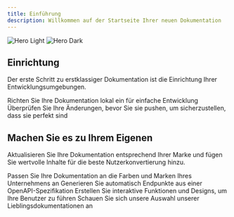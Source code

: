```yaml
---
title: Einführung
description: Willkommen auf der Startseite Ihrer neuen Dokumentation
---
```


<img className="block dark:hidden" src="/images/hero-light.png" alt="Hero Light" />

<img className="hidden dark:block" src="/images/hero-dark.png" alt="Hero Dark" />

## Einrichtung

Der erste Schritt zu erstklassiger Dokumentation ist die Einrichtung Ihrer Entwicklungsumgebungen.

<CardGroup cols={2}>
  <Card title="Edit Your Docs" icon="pen-to-square" href="https://mintlify.com/docs/quickstart">
    Richten Sie Ihre Dokumentation lokal ein für einfache Entwicklung
  </Card>

  <Card title="Preview Changes" icon="image" href="https://mintlify.com/docs/development">
    Überprüfen Sie Ihre Änderungen, bevor Sie sie pushen, um sicherzustellen, dass sie perfekt sind
  </Card>
</CardGroup>

## Machen Sie es zu Ihrem Eigenen

Aktualisieren Sie Ihre Dokumentation entsprechend Ihrer Marke und fügen Sie wertvolle Inhalte für die beste Nutzerkonvertierung hinzu.

<CardGroup cols={2}>
  <Card title="Customize Style" icon="palette" href="https://mintlify.com/docs/settings/global">
    Passen Sie Ihre Dokumentation an die Farben und Marken Ihres Unternehmens an
  </Card>

  <Card title="Reference APIs" icon="code" href="https://mintlify.com/docs/api-playground/openapi">
    Generieren Sie automatisch Endpunkte aus einer OpenAPI-Spezifikation
  </Card>

  <Card title="Add Components" icon="screwdriver-wrench" href="https://mintlify.com/docs/content/components/accordions">
    Erstellen Sie interaktive Funktionen und Designs, um Ihre Benutzer zu führen
  </Card>

  <Card title="Get Inspiration" icon="stars" href="https://mintlify.com/customers">
    Schauen Sie sich unsere Auswahl unserer Lieblingsdokumentationen an
  </Card>
</CardGroup>
